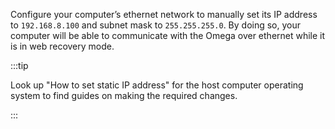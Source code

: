 Configure your computer’s ethernet network to manually set its IP address to `192.168.8.100` and subnet mask to `255.255.255.0`. By doing so, your computer will be able to communicate with the Omega over ethernet while it is in web recovery mode.

:::tip

Look up "How to set static IP address" for the host computer operating system to find guides on making the required changes.

:::